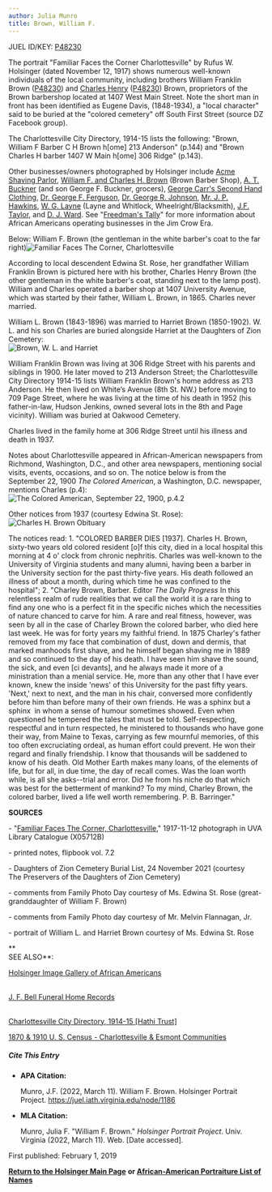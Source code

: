 ```yaml
---
author: Julia Munro
title: Brown, William F.
---
```

JUEL ID/KEY: [P48230](http://juel.iath.virginia.edu/public_person?person=48230 "P48230") 

The portrait "Familiar Faces the Corner Charlottesville" by Rufus W. Holsinger (dated November 12, 1917) shows numerous well-known individuals of the local community, including brothers William Franklin Brown ([P48230](http://juel.iath.virginia.edu/public_person?person=48230 "P48230")) and [Charles Henry](http://juel.iath.virginia.edu/node/1485 "Brown, Charles H.") ([P48230](http://juel.iath.virginia.edu/public_person?person=48651 "P48651")) Brown, proprietors of the Brown barbershop located at 1407 West Main Street. Note the short man in front has been identified as Eugene Davis, (1848-1934), a "local character" said to be buried at the "colored cemetery" off South First Street (source DZ Facebook group).

The Charlottesville City Directory, 1914-15 lists the following: "Brown, William F Barber C H Brown h\[ome\] 213 Anderson" (p.144) and "Brown Charles H barber 1407 W Main h\[ome\] 306 Ridge" (p.143). 

Other businesses/owners photographed by Holsinger include [Acme Shaving Parlor](http://juel.iath.virginia.edu/node/2164 "Acme Shaving Parlor Ad"), [William F. and Charles H. Brown](http://juel.iath.virginia.edu/node/1186 "William F. and Charles H. Brown") (Brown Barber Shop), [A. T. Buckner](http://juel.iath.virginia.edu/node/1190 "Buckner, A. T.") (and son George F. Buckner, grocers), [George Carr's Second Hand Clothing](https://juel.iath.virginia.edu/node/1127 "George Carr's Second Hand Clothing"), [Dr. George F. Ferguson](http://juel.iath.virginia.edu/node/1129 "Dr. George R. Ferguson"), [Dr. George R. Johnson](http://juel.iath.virginia.edu/node/1216 "Dr. Johnson"), [Mr. J. P. Hawkins](http://juel.iath.virginia.edu/node/1307 "Mr. J.P. Hawkins"), [W. G. Layne](http://juel.iath.virginia.edu/node/1504 "W. G. Layne") (Layne and Whitlock, Wheelright/Blacksmith), [J.F. Taylor](http://juel.iath.virginia.edu/node/2180 "J.F. Taylor"), and [D. J. Ward](http://juel.iath.virginia.edu/node/1530 "D.J. Ward"). See "[Freedman's Tally](https://americanhistory.si.edu/blog/freedoms-tally-african-american-business-jim-crow-south "\"Freedman's Tally\"")" for more information about African Americans operating businesses in the Jim Crow Era.

Below: William F. Brown (the gentleman in the white barber's coat to the far right)![Familiar Faces The Corner, Charlottesville](https://iiif.lib.virginia.edu/iiif/uva-lib:1048858/full/778,561/0/default.jpg "Familiar Faces The Corner, Charlottesville")

According to local descendent Edwina St. Rose, her grandfather William Franklin Brown is pictured here with his brother, Charles Henry Brown (the other gentleman in the white barber's coat, standing next to the lamp post). William and Charles operated a barber shop at 1407 University Avenue, which was started by their father, William L. Brown, in 1865. Charles never married.

William L. Brown (1843-1896) was married to Harriet Brown (1850-1902). W. L. and his son Charles are buried alongside Harriet at the Daughters of Zion Cemetery:  
![](http://juel.iath.virginia.edu/sites/default/files/media/images/Edwin%20St%20Rose%20small-2.jpg "Brown, W. L. and Harriet")

William Franklin Brown was living at 306 Ridge Street with his parents and siblings in 1900. He later moved to 213 Anderson Street; the Charlottesville City Directory 1914-15 lists William Franklin Brown's home address as 213 Anderson. He then lived on White’s Avenue (8th St. NW.) before moving to 709 Page Street, where he was living at the time of his death in 1952 (his father-in-law, Hudson Jenkins, owned several lots in the 8th and Page vicinity). William was buried at Oakwood Cemetery.

Charles lived in the family home at 306 Ridge Street until his illness and death in 1937.   
  
Notes about Charlottesville appeared in African-American newspapers from Richmond, Washington, D.C., and other area newspapers, mentioning social visits, events, occasions, and so on. The notice below is from the September 22, 1900 _The Colored American_, a Washington, D.C. newspaper, mentions Charles (p.4):  
![The Colored American, September 22, 1900, p.4.2](http://juel.iath.virginia.edu/sites/default/files/media/images/Screen%20Shot%202020-10-02%20at%2010.49.15%20AM.png "The Colored American, September 22, 1900, p.4.2")  
  
Other notices from 1937 (courtesy Edwina St. Rose):  
![](http://juel.iath.virginia.edu/sites/default/files/media/images/BrownCHarticles.jpg "Charles H. Brown Obituary")

The notices read: 1. "COLORED BARBER DIES \[1937\]. Charles H. Brown, sixty-two years old colored resident \[o\]f this city, died in a local hospital this morning at 4 o' clock from chronic nephritis. Charles was well-known to the University of Virginia students and many alumni, having been a barber in the University section for the past thirty-five years. His death followed an illness of about a month, during which time he was confined to the hospital"; 2. "Charley Brown, Barber. Editor _The Daily Progress_ In this relentless realm of rude realities that we call the world it is a rare thing to find any one who is a perfect fit in the specific niches which the necessities of nature chanced to carve for him. A rare and real fitness, however, was seen by all in the case of Charley Brown the colored barber, who died here last week. He was for forty years my faithful friend. In 1875 Charley's father removed from my face that combination of dust, down and dermis, that marked manhoods first shave, and he himself began shaving me in 1889 and so continued to the day of his death. I have seen him shave the sound, the sick, and even \[ci devants\], and he always made it more of a ministration than a menial service. He, more than any other that I have ever known, knew the inside 'news' of this University for the past fifty years. 'Next,' next to next, and the man in his chair, conversed more confidently before him than before many of their own friends. He was a sphinx but a sphinx  in whom a sense of humour sometimes showed. Even when questioned he tempered the tales that must be told. Self-respecting, respectful and in turn respected, he ministered to thousands who have gone their way, from Maine to Texas, carrying as few mournful memories, of this too often excruciating ordeal, as human effort could prevent. He won their regard and finally friendship. I know that thousands will be saddened to know of his death. Old Mother Earth makes many loans, of the elements of life, but for all, in due time, the day of recall comes. Was the loan worth while, is all she asks--trial and error. Did he from his niche do that which was best for the betterment of mankind? To my mind, Charley Brown, the colored barber, lived a life well worth remembering. P. B. Barringer."

**SOURCES** 

\- "[Familiar Faces The Corner, Charlottesville](https://search.lib.virginia.edu/sources/images/items/uva-lib:1048858 "Familiar Faces The Corner, Charlottesville")," 1917-11-12 photograph in UVA Library Catalogue (X05712B)  
  
\- printed notes, flipbook vol. 7.2   
  
\- Daughters of Zion Cemetery Burial List, 24 November 2021 (courtesy The Preservers of the Daughters of Zion Cemetery)

\- comments from Family Photo Day courtesy of Ms. Edwina St. Rose (great-granddaughter of William F. Brown)

\- comments from Family Photo day courtesy of Mr. Melvin Flannagan, Jr.  
  
\- portrait of William L. and Harriet Brown courtesy of Ms. Edwina St. Rose 

**  
SEE ALSO**:

[Holsinger Image Gallery of African Americans](http://rwholsingerphotos.org/images.php "Holsinger Image Gallery of African Americans")

[  
J. F. Bell Funeral Home Records](http://www2.vcdh.virginia.edu/afam/raceandplace/perl_scripts/funeral_search.html "J. F. Bell Funeral Home Database") 

[  
Charlottesville City Directory, 1914-15 \[Hathi Trust\]](https://catalog.hathitrust.org/Record/101954103 "Charlottesville City Directory, 1914-15")   
  

[1870 & 1910 U. S. Census - Charlottesville & Esmont Communities](http://www2.vcdh.virginia.edu/afam/raceandplace/census/search_both.html "1870 & 1910 U. S. Census: Charlottesville and Esmont Communities")

##### **Cite This Entry**

*   **APA Citation:**
    
    Munro, J.F. (2022, March 11). William F. Brown. Holsinger Portrait Project. https://juel.iath.virginia.edu/node/1186
    
*   **MLA Citation:**
    
    Munro, Julia F. "William F. Brown." _Holsinger Portrait Project_. Univ. Virginia (2022, March 11). Web. \[Date accessed\].
    

First published: February 1, 2019

[**Return to the Holsinger Main Page**](http://juel.iath.virginia.edu/node/980) **or [African-American Portraiture List of Names](http://juel.iath.virginia.edu/node/996)**